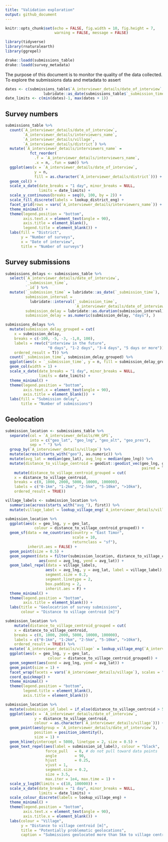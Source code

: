```yaml
---
title: "Validation exploration"
output: github_document
---
```


```r
knitr::opts_chunk$set(echo = FALSE, fig.width = 10, fig.height = 7, 
                      warning = FALSE, message = FALSE)

library(tidyverse)
library(rnaturalearth)
library(ggrepel)

drake::loadd(submissions_table)
drake::loadd(survey_metadata)
```

The purpose of this document is to monitor the quality of the data collected. 
To explore the submissions data and metadata to assert 

```r
dates <- c(submissions_table$`A_interviewer_details/date_of_interview`, 
                 lubridate::as_date(submissions_table$`_submission_time`)) 
date_limits <- c(min(dates)-1, max(dates + 1))
```


## Survey numbers

```r
submissions_table %>%
  count(`A_interviewer_details/date_of_interview`,
        `A_interviewer_details/interviewers_name`,
        `A_interviewer_details/village`,
        `A_interviewer_details/district`) %>%
  mutate(`A_interviewer_details/interviewers_name` =
           fct_reorder(
             .f = `A_interviewer_details/interviewers_name`,
             .x = n, .fun = sum)) %>% 
  ggplot(aes(x = `A_interviewer_details/date_of_interview`,
             y = n,
             fill = as.character(`A_interviewer_details/district`))) +
  geom_col() +
  scale_x_date(date_breaks = "1 day", minor_breaks = NULL, 
               limits = date_limits) +
  scale_y_continuous(breaks = seq(0, 100, by = 2)) +
  scale_fill_discrete(labels = lookup_district_eng) +
  facet_grid(rows = vars(`A_interviewer_details/interviewers_name`)) +
  theme_minimal() +
  theme(legend.position = "bottom",
        axis.text.x = element_text(angle = 90), 
        axis.title = element_blank(), 
        legend.title = element_blank()) +
  labs(fill = "District",
       y = "Number of surveys",
       x = "Date of interview", 
       title = "Number of surveys")
```

## Survey submissions

```r
submissions_delays <- submissions_table %>%
  select(`A_interviewer_details/date_of_interview`, 
         `_submission_time`, 
         `_id`) %>%
  mutate(`_submission_time` = lubridate::as_date(`_submission_time`), 
         submission_interval =
           lubridate::interval(`_submission_time`,
                               `A_interviewer_details/date_of_interview`), 
         submission_delay = lubridate::as.duration(submission_interval), 
         submission_delay = as.numeric(submission_delay, "days"), ) 

submissions_delays %>% 
  mutate(submission_delay_grouped = cut(
    x = submission_delay, 
    breaks = c(-100, -5, -3, -1,0, 100), 
    labels = rev(c("interview in the future", 
                   "0 days", "1-2 days", "3-4 days", "5 days or more")), 
    ordered_result = T)) %>% 
  count(`_submission_time`, submission_delay_grouped) %>%
  ggplot(aes(x = `_submission_time`, y = n, fill = submission_delay_grouped)) +
  geom_col(width = 1) +
  scale_x_date(date_breaks = "1 day", minor_breaks = NULL, 
               limits = date_limits) +
  theme_minimal() +
  theme(legend.position = "bottom",
        axis.text.x = element_text(angle = 90), 
        axis.title = element_blank())  +
  labs(fill = "Submission delay",
       title = "Number of submissions")
```

## Geolocation

```r
submission_location <- submissions_table %>%
  separate(col = `A_interviewer_details/HH_GPS`, 
           into = c("geo_lat", "geo_lng", "geo_alt", "geo_pres"), 
           sep = " ") %>%
  group_by(`A_interviewer_details/village`) %>%
  mutate(across(starts_with("geo"), as.numeric)) %>%
  mutate(avg_lat = median(geo_lat), avg_lng = median(geo_lng)) %>%
  mutate(distance_to_village_centroid = geodist::geodist_vec(geo_lng, geo_lat, avg_lng, avg_lat, 
                                                             paired = T, measure = "haversine")) %>%
    mutate(distance_to_village_centroid_grouped = cut(
    x = distance_to_village_centroid, 
    breaks = c(0, 1000, 2000, 5000, 10000, 100000), 
    labels = c("0-1km", "1-2km", "2-5km", "5-10km", ">10km"), 
    ordered_result = TRUE)) 

village_labels <- submission_location %>%
  summarise(across(starts_with("avg_"), first)) %>%
  mutate(village_label = lookup_village_eng(`A_interviewer_details/village`))

submission_location %>%
  ggplot(aes(x = geo_lng, y = geo_lat, 
             colour = distance_to_village_centroid_grouped)) +
  geom_sf(data = ne_countries(country = "East Timor", 
                              scale = 10,
                              returnclass = "sf"), 
          inherit.aes = FALSE) +
  geom_point(size = 0.5) +
  geom_segment(data = filter(submission_location, distance_to_village_centroid > 5000), 
               aes(xend = avg_lng, yend = avg_lat)) +
  geom_label_repel(data = village_labels, 
                  aes(x = avg_lng, y = avg_lat, label = village_label), 
                  segment.size = 0.2,
                  segment.linetype = 2,
                  box.padding = 2, 
                  inherit.aes = F) +
  theme_minimal() +
  theme(legend.position = "bottom", 
        axis.title = element_blank()) +
  labs(title = "Geolocatrion of survey submissions", 
       colour = "Distance to village centroid [m]")
```

```r
submission_location %>%
    mutate(distance_to_village_centroid_grouped = cut(
    x = distance_to_village_centroid, 
    breaks = c(0, 1000, 2000, 5000, 10000, 100000), 
    labels = c("0-1km", "1-2km", "2-5km", "5-10km", ">10km"), 
    ordered_result = TRUE)) %>%
  mutate(`A_interviewer_details/village` = lookup_village_eng(`A_interviewer_details/village`)) %>%
  ggplot(aes(x = geo_lng, y = geo_lat, 
                   colour = distance_to_village_centroid_grouped)) +
  geom_segment(aes(xend = avg_lng, yend = avg_lat)) +
  geom_point(size = 1) +
  facet_wrap(facets = vars(`A_interviewer_details/village`), scales = "free") +
  coord_quickmap() +
  theme_minimal() +
  theme(legend.position = "bottom", 
        legend.title = element_blank(), 
        axis.title = element_blank()) 
```

```r
submission_location %>%
  mutate(submission_id_label = if_else(distance_to_village_centroid > 5000, as.character(`_id`), "")) %>%
  ggplot(aes(x = `A_interviewer_details/date_of_interview`, 
             y = distance_to_village_centroid, 
             colour = as.character(`A_interviewer_details/village`))) +
  geom_point(aes(group = `A_interviewer_details/date_of_interview`), 
             position = position_identity(), 
             size = 1) +
  geom_hline(yintercept = 5000, linetype = 2, size = 0.5) +
  geom_text_repel(aes(label = submission_id_label), colour = "black", 
                  force_pull   = 0, # do not pull toward data points
                  angle        = 90,
                  hjust        = 0.25,
                  vjust = 1,
                  segment.size = 0.2,
                  size = 3.5,
                  max.iter = 1e4, max.time = 1) +
  scale_y_log10(limits = c(10, 100000)) +
  scale_x_date(date_breaks = "1 day", minor_breaks = NULL, 
               limits = date_limits) +
  scale_colour_discrete(labels = lookup_village_eng) +
  theme_minimal() +
  theme(legend.position = "bottom", 
        axis.text.x = element_text(angle = 90), 
        axis.title.x = element_blank()) +
  labs(colour = "Village", 
       y = "Distance to village centroid [m]", 
       title = "Potentially problematic geolocations", 
       caption = "Submissions geolocated more than 5km to village centroid are highlighted")
```

